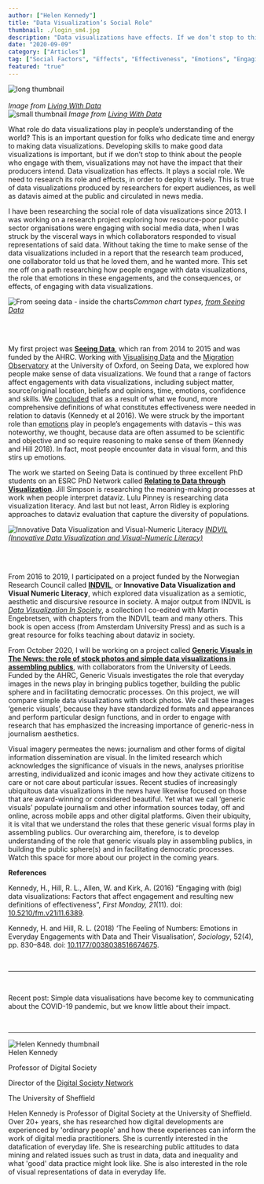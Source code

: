 ```yaml
---
author: ["Helen Kennedy"]
title: "Data Visualization’s Social Role"
thumbnail: ./login_sm4.jpg
description: "Data visualizations have effects. If we don’t stop to think about data visualizations' social role and the people who engage with them, they may not have the impact that their producers intend."
date: "2020-09-09"
category: ["Articles"]
tag: ["Social Factors", "Effects", "Effectiveness", "Emotions", "Engaging with Dataviz"]
featured: "true"
---
```


<div className="hidden lg:block -mt-24">
  <img src="./login_long.jpg" alt="long thumbnail" className="transform scale-150 2xl:scale-170 shadow-xl" /><br/><br/>
  <em className="text-sm pt-24">Image from <a href="https://livingwithdata.org/">Living With Data</a></em>
</div>

<div className="lg:hidden -mt-10">
  <img src="./login_sm2.jpg" alt="small thumbnail"  />
  <em>Image from <a href="https://livingwithdata.org/">Living With Data</a></em>
</div>
  
What role do data visualizations play in people’s understanding of the world? This is an important question for folks who 
dedicate time and energy to making data visualizations. Developing skills to make good data visualizations is important, 
but if we don’t stop to think about the people who engage with them, visualizations may not have the impact that their 
producers intend. Data visualization has effects. It plays a social role. We need to research its role and effects, in order 
to deploy it wisely. This is true of data visualizations produced by researchers for expert audiences, as well as datavis 
aimed at the public and circulated in news media.  

I have been researching the social role of data visualizations since 2013. I was working on a research project exploring 
how resource-poor public sector organisations were engaging with social media data, when I was struck by the visceral ways 
in which collaborators responded to visual representations of said data. Without taking the time to make sense of the data 
visualizations included in a report that the research team produced, one collaborator told us that he loved them, and he 
wanted more. This set me off on a path researching how people engage with data visualizations, the role that emotions in 
these engagements, and the consequences, or effects, of engaging with data visualizations.  

<img alt="From seeing data - inside the charts" src="./chart.png" /><em>Common chart types, <a href="https://seeingdata.org/sections/inside-the-chart/">from Seeing Data</a></em>  

<br/><br/>

My first project was **[Seeing Data](https://seeingdata.org/)**, which ran from 2014 to 2015 and was funded by the AHRC. 
Working with [Visualising Data](https://visualisingdata.com) and the [Migration Observatory](https://migrationobservatory.ox.ac.uk/) at 
the University of Oxford, on Seeing Data, we explored how people make sense of data visualizations. We found that a range 
of factors affect engagements with data visualizations, including subject matter, source/original location, beliefs and 
opinions, time, emotions, confidence and skills. We [concluded](https://firstmonday.org/ojs/index.php/fm/article/view/6389) that 
as a result of what we found, more comprehensive definitions of what constitutes effectiveness were needed in relation to datavis (Kennedy et al 2016). We 
were struck by the important role than [emotions](https://journals.sagepub.com/doi/full/10.1177/0038038516674675) play in 
people’s engagements with datavis – this was noteworthy, we thought, because data are often assumed to be scientific and objective 
and so require reasoning to make sense of them (Kennedy and Hill 2018). In fact, most people encounter data in visual form, and this stirs up emotions.  
  
The work we started on Seeing Data is continued by three excellent PhD students on an ESRC PhD Network 
called **[Relating to Data through Visualization](https://seeingdata.org/relating-data-visualisation/)**. Jill Simpson is 
researching the meaning-making processes at work when people interpret dataviz. Lulu Pinney is researching data 
visualization literacy. And last but not least, Arron Ridley is exploring approaches to dataviz evaluation that 
capture the diversity of populations. 

<img alt="Innovative Data Visualization and Visual-Numeric Literacy" src="https://indvil.org/wp-content/uploads/2016/10/INDVIL_logo2-02.png" />
<em><a href="https://indvil.org/">INDVIL (Innovative Data Visualization and Visual-Numeric Literacy)</a></em>  

<br/><br/>

From 2016 to 2019, I participated on a project funded by the Norwegian Research Council called **[INDVIL](https://indvil.org/)**, or 
**Innovative Data Visualization and Visual Numeric Literacy**, which explored data visualization as a semiotic, 
aesthetic and discursive resource in society. A major output from INDVIL 
is *[Data Visualization In Society](https://www.aup.nl/en/book/9789463722902/data-visualization-in-society)*, a 
collection I co-edited with Martin Engebretsen, with chapters from the INDVIL team and many others. This book 
is open access (from Amsterdam University Press) and as such is a great resource for folks teaching about dataviz 
in society.  

From October 2020, I will be working on a project called **[Generic Visuals in The News: the role of stock photos 
and simple data visualizations in assembling publics](https://gtr.ukri.org/projects?ref=AH%2FT000015%2F1)**, with collaborators 
from the University of Leeds. Funded by the AHRC, Generic Visuals investigates the role that everyday images in the news 
play in bringing publics together, building the public sphere and in facilitating democratic processes. On this project, 
we will compare simple data visualizations with stock photos. We call these images ‘generic visuals’, because they have 
standardized formats and appearances and perform particular design functions, and in order to engage with research 
that has emphasized the increasing importance of generic-ness in journalism aesthetics.  

Visual imagery permeates the news: journalism and other forms of digital information dissemination are visual. 
In the limited research which acknowledges the significance of visuals in the news, analyses prioritise arresting, 
individualized and iconic images and how they activate citizens to care or not care about particular issues. Recent 
studies of increasingly ubiquitous data visualizations in the news have likewise focused on those that are award-winning 
or considered beautiful. Yet what we call ‘generic visuals’ populate journalism and other information sources today, 
off and online, across mobile apps and other digital platforms. Given their ubiquity, it is vital that we understand 
the roles that these generic visual forms play in assembling publics. Our overarching aim, therefore, is to develop 
understanding of the role that generic visuals play in assembling publics, in building the public sphere(s) and in 
facilitating democratic processes. Watch this space for more about our project in the coming years.  


**References**  

<div className="text-base">

Kennedy, H., Hill, R. L., Allen, W. and Kirk, A. (2016) “Engaging with (big) data visualizations: Factors that affect 
engagement and resulting new definitions of effectiveness”, <em>First Monday, 21</em>(11). doi: <a href="https://doi.org/10.5210/fm.v21i11.6389">10.5210/fm.v21i11.6389</a>.  

Kennedy, H. and Hill, R. L. (2018) ‘The Feeling of Numbers: Emotions in Everyday Engagements with Data and Their 
Visualisation’, <em>Sociology</em>, 52(4), pp. 830–848. doi: <a href="https://doi.org/10.1177/0038038516674675">10.1177/0038038516674675</a>.

</div>

<br/>

---

<br/>

Recent post: <Link to="/blog/11/06/2020/simple_data_visualisations_have_become_key_to_communicating_about_the_COVID-19_pandemic">Simple data visualisations have become key to communicating about the COVID-19 pandemic, but we know little about their impact.</Link>

<br/>

---

<div className="flex flex-wrap p-2 items-center">
  <div className="flex flex-wrap w-full items-center">
    <div className="md:w-1/6 mx-auto">
      <img src="./helen_k.jpg" alt="Helen Kennedy thumbnail" className="rounded-lg" />
    </div>
    <div className="md:w-5/6 p-2 lg:p-6">
      <div className="my-1 font-bold text-2xl flex items-center">
        Helen Kennedy
        <div className="inline-block ml-4">
          <TwitterBtn href="https://twitter.com/intent/follow?screen_name=hmtk&tw_p=followbutton" />
        </div>
      </div>
      <p className="my-0">Professor of Digital Society</p>
      <p className="my-0">Director of the <a href="https://www.sheffield.ac.uk/social-sciences/research/digital-society">Digital Society Network</a></p>
      <p className="my-0">The University of Sheffield</p>
    </div>
  </div>
  <div>
    <p className="text-gray-900">Helen Kennedy is Professor of Digital Society at the University of Sheffield. Over 20+ years, she has researched how digital developments are experienced by 'ordinary people' and 
      how these experiences can inform the work of digital media practitioners. She is currently interested in the datafication of everyday life. She is researching public attitudes to 
      data mining and related issues such as trust in data, data and inequality and what 'good' data practice might look like. She is also interested in the role of visual representations 
      of data in everyday life.
    </p>
  </div>
</div>